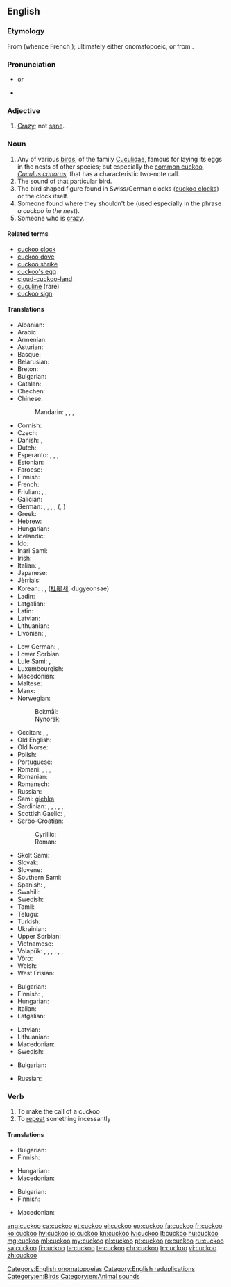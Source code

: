 ==English==

{{wikipedia}}

===Etymology===
From {{etyl|fro|en}} {{term|cucu|lang=fro}} (whence French {{term|coucou|lang=fr}}); ultimately either onomatopoeic, or from {{etyl|la|en}} {{term|cuculus|lang=la}}.

===Pronunciation===
* {{IPA|/ˈkʊkuː/|lang=en}} or {{IPA|/ˈkuːkuː/|lang=en}}
* {{audio|en-us-cuckoo.ogg|Audio (US)|lang=en}}

===Adjective===
{{en-adj}}

# [[crazy|Crazy]]; not [[sane]].

===Noun===
{{en-noun}}

# Any of various [[bird]]s, of the family [[Cuculidae]], famous for laying its eggs in the nests of other species; but especially the [[common cuckoo]], ''[[Cuculus canorus]]'', that has a characteristic two-note call.
# The sound of that particular bird.
# The bird shaped figure found in Swiss/German clocks ([[cuckoo clock]]s) or the clock itself.
# Someone found where they shouldn't be (used especially in the phrase ''a cuckoo in the nest'').
# Someone who is [[crazy]].

====Related terms====
* [[cuckoo clock]]
* [[cuckoo dove]]
* [[cuckoo shrike]]
* [[cuckoo's egg]]
* [[cloud-cuckoo-land]]
* [[cuculine]] (rare)
* [[cuckoo sign]]

====Translations====
{{trans-top|the bird}}
* Albanian: {{t|sq|qyqja}}
* Arabic: {{t|ar|وقواق|m|tr=waqwāq}}
* Armenian: {{t|hy|կկու|tr=kku}}
* Asturian: {{t|ast|cucu|m}}
* Basque: {{t|eu|kuku}}
* Belarusian: {{t|be|зязю́ля}}
* Breton: {{t+|br|koukoug}}
* Bulgarian: {{t|bg|обикновена кукувица|f}}
* Catalan: {{t|ca|cucut|m}}
* Chechen: {{t|ce|оттйокх}}
* Chinese:
*: Mandarin: {{t|cmn|杜鵑|sc=Hani}}, {{t+|cmn|杜鹃|tr=dùjuān|sc=Hani}}, {{t+|cmn|布穀鳥|sc=Hani}}, {{t+|cmn|布谷鸟|tr=bùgǔniǎo|sc=Hani}}
* Cornish: {{t|kw|koukou|f}}
* Czech: {{t|cs|kukačka|f}}
* Danish: {{qualifier|♂♀}} {{t|da|gøg|c}}, {{qualifier|♂♀ offspring, young}} {{t|da|gøgeunge|c}}
* Dutch: {{t+|nl|koekoek|m}}
* Esperanto: {{qualifier|♂}} {{t|eo|kukolo}}, {{qualifier|♀}} {{t|eo|kukolino}}, {{qualifier|♂}} {{t|eo|kukolido}}, {{qualifier|♀}} {{t|eo|kukolidino}}
* Estonian: {{t+|et|kägu}}
* Faroese: {{t|fo|geykur|m}}
* Finnish: {{t+|fi|käki}}
* French: {{t+|fr|coucou|m}}
* Friulian: {{t|fur|cuc}}, {{t|fur|cuců}}, {{t|fur|cucuc}}
* Galician: {{t|gl|cuco|m}}
* German: {{qualifier|♂♀}} {{t+|de|Kuckuck|m}}, {{qualifier|♂}} {{t|de|Kuckucksmännchen|n}}, {{qualifier|♀}} {{t|de|Kuckucksweibchen|n}}, {{qualifier|obsolete ♂♀}} {{t+|de|Gauch|m}}, ({{t+|de|Gauche|m-p}}, {{t+|de|Gäuche|m-p}})
* Greek: {{t+|el|κούκος}}
* Hebrew: {{t|he|קוקייה|f|alt=קוּקִיָה|tr=kukiyá}}
* Hungarian: {{t+|hu|kakukk}}
* Icelandic: {{t+|is|gaukur|m}}
* Ido: {{t+|io|kukulo}}
* Inari Sami: {{t|smn|kiehâ}}
* Irish: {{t|ga|cuach|f}}
* Italian: {{t+|it|cuculo|m}}, {{t+|it|cucù|m}}
* Japanese: {{t|ja|カッコウ|tr=kakkō}}
* Jèrriais: {{t|roa-jer|coucou|m}}
* Korean: {{t|ko|뻐꾸기|tr=ppeokkugi}}, {{t|ko|두견새}}, ([[杜鵑]]새, dugyeonsae)
* Ladin: {{t|lld|cuch}}
* Latgalian: {{t|ltg|dzagiuze}}
* Latin: {{t|la|cuculus|m}}
* Latvian: {{t+|lv|dzeguze}}
* Lithuanian: {{t+|lt|gegutė}}
* Livonian: {{t|liv|keg}}, {{t|liv|kukūlind}}
{{trans-mid}}
* Low German: {{t+|nds|Kuukuuk|m}}, {{t|nds|kukuuk|m}}
* Lower Sorbian: {{t|dsb|kukawa}}
* Lule Sami: {{t|smj|giehka}}, {{t|smj|ránatjalådde}}
* Luxembourgish: {{t|lb|Guckuck|m}}
* Macedonian: {{t|mk|кука́вица|f}}
* Maltese: {{t|mt|daqquqa kaħla|f}}
* Manx: {{t|gv|cooag|f}}
* Norwegian:
*: Bokmål: {{t|no|gjøk|m}}
*: Nynorsk: {{t|nn|gauk|m}}
* Occitan: {{t+|oc|coguol|m}}, {{t+|oc|coguou|m}}, {{t+|oc|cocut|m}}
* Old English: {{t|ang|ġēac|m}}
* Old Norse: {{t|non|gaukr|m}}
* Polish: {{t+|pl|kukułka|f}}
* Portuguese: {{t+|pt|cuco|m}}
* Romani: {{t|rom|kukuriezo|m}}, {{t|rom|chuhuriezo|m}}, {{t|rom|kukuriashka|f}}, {{t|rom|chuhuriashka|f}}
* Romanian: {{t+|ro|cuc}}
* Romansch: {{t|rm|cucu}}
* Russian: {{t+|ru|куку́шка|f}}
* Sami: [[giehka]]
* Sardinian: {{t|sc|cucu}}, {{t|sc|cucui}}, {{t|sc|cucuperra}}, {{t|sc|cucuperrai}}, {{t|sc|cucuevvai}}, {{t|sc|cucumarei}}
* Scottish Gaelic: {{t|gd|cuthag|f}}, {{t|gd|cuach|f}}
* Serbo-Croatian:
*: Cyrillic: {{t|sh|кукавица|f|sc=Cyrl}}
*: Roman: {{t|sh|kukavica|f}}
* Skolt Sami: {{t|sms|ǩiõkk}}
* Slovak: {{t|sk|kukučka|f}}
* Slovene: {{t+|sl|kukavica|f}}
* Southern Sami: {{t|sma|gïege}}
* Spanish: {{t+|es|cuco|m}}, {{t+|es|cuclillo|m}}
* Swahili: {{t|sw|kekeo}}
* Swedish: {{t+|sv|gök|c}}
* Tamil: {{t+|ta|குயில்|tr=kuyil|sc=Taml}}
* Telugu: {{t+|te|కోకిల}}
* Turkish: {{t+|tr|guguk}}
* Ukrainian: {{t|uk|зозу́ля|f}}
* Upper Sorbian: {{t|hsb|kokula}}
* Vietnamese: {{t|vi|chim cu}}
* Volapük: {{qualifier|♂♀}} {{t+|vo|kukuk}}, {{qualifier|♂}} {{t|vo|hikukuk}}, {{qualifier|♀}} {{t|vo|jikukuk}}, {{qualifier|♂♀ offspring}} {{t|vo|kukukül}}, {{qualifier|♂ offspring}} {{t|vo|hikukukül}}, {{qualifier|♀ offspring}} {{t|vo|jikukukül}}, {{qualifier|older term, obsolete}} {{t|vo|kuklit}}
* Võro: {{t|vro|kägo}}
* Welsh: {{t|cy|cog}}
* West Frisian: {{t+|fy|koekoek}}
{{trans-bottom}}

{{trans-top|the sound}}
* Bulgarian: {{t|bg|кукане|n}}
* Finnish: {{t|fi|kukunta}}, {{t+|fi|kukkuu}}
* Hungarian: {{t+|hu|kakukk}}
* Italian: {{t|it|cu cu}}
* Latgalian: {{t|ltg|kiukuot}}
{{trans-mid}}
* Latvian: {{t|lv|kūkot}}
* Lithuanian: {{t|lt|kukuoti}}
* Macedonian: {{t|mk|ку-ку}}
* Swedish: {{t+|sv|kucku}}
{{trans-bottom}}

{{trans-top|someone crazy}}
* Bulgarian: {{t+|bg|чалнат|m}}
{{trans-mid}}
* Russian: {{t+|ru|ку-ку}}
{{trans-bottom}}

===Verb===
{{en-verb}}

# To make the call of a cuckoo
# To [[repeat]] something incessantly

====Translations====
{{trans-top|to make the call of a cuckoo}}
* Bulgarian: {{t|bg|кукам}}
* Finnish: {{t+|fi|kukkua}}
{{trans-mid}}
* Hungarian: {{t|hu|kakukkol}}
* Macedonian: {{t|mk|кука|tr=kúka}}
{{trans-bottom}}

{{trans-top|to repeat something incessantly}}
* Bulgarian: {{t|bg|повтарям монотонно}}
* Finnish: {{t+|fi|hokea}}
{{trans-mid}}
* Macedonian: {{t|mk|вергла|tr=vérgla}}
{{trans-bottom}}

[[Category:English onomatopoeias]]
[[Category:English reduplications]]
[[Category:en:Birds]]
[[Category:en:Animal sounds]]

[[ang:cuckoo]]
[[ca:cuckoo]]
[[et:cuckoo]]
[[el:cuckoo]]
[[eo:cuckoo]]
[[fa:cuckoo]]
[[fr:cuckoo]]
[[ko:cuckoo]]
[[hy:cuckoo]]
[[io:cuckoo]]
[[kn:cuckoo]]
[[lv:cuckoo]]
[[lt:cuckoo]]
[[hu:cuckoo]]
[[mg:cuckoo]]
[[ml:cuckoo]]
[[my:cuckoo]]
[[pl:cuckoo]]
[[pt:cuckoo]]
[[ro:cuckoo]]
[[ru:cuckoo]]
[[sa:cuckoo]]
[[fi:cuckoo]]
[[ta:cuckoo]]
[[te:cuckoo]]
[[chr:cuckoo]]
[[tr:cuckoo]]
[[vi:cuckoo]]
[[zh:cuckoo]]